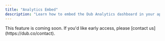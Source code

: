 ```yaml
---
title: "Analytics Embed"
description: "Learn how to embed the Dub Analytics dashboard in your application."
---
```


<Note>
  This feature is coming soon. If you'd like early access, please [contact
  us](https://dub.co/contact).
</Note>
